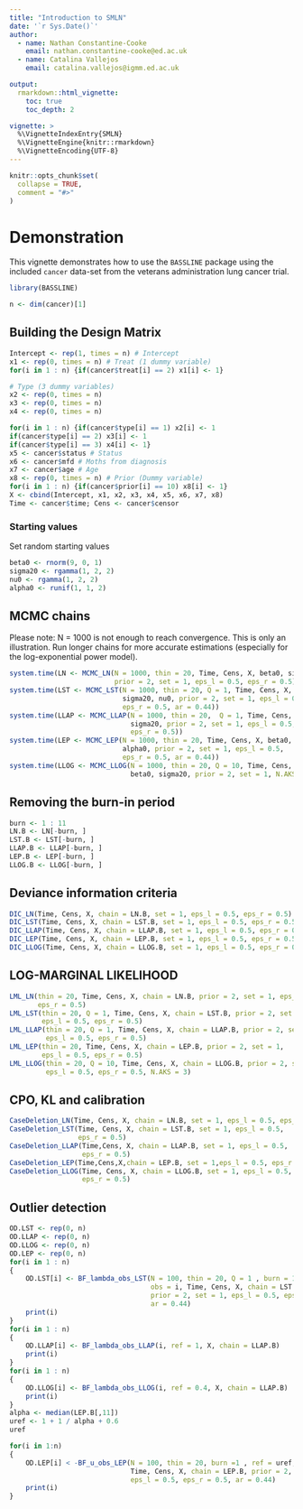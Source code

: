 ```yaml
---
title: "Introduction to SMLN"
date: '`r Sys.Date()`'
author:
  - name: Nathan Constantine-Cooke
    email: nathan.constantine-cooke@ed.ac.uk
  - name: Catalina Vallejos
    email: catalina.vallejos@igmm.ed.ac.uk

output:
  rmarkdown::html_vignette:
    toc: true
    toc_depth: 2

vignette: >
  %\VignetteIndexEntry{SMLN}
  %\VignetteEngine{knitr::rmarkdown}
  %\VignetteEncoding{UTF-8}
---
```


```r
knitr::opts_chunk$set(
  collapse = TRUE,
  comment = "#>"
)
```

# Demonstration 

This vignette demonstrates how to use the `BASSLINE` package using the included `cancer` data-set from the veterans administration lung cancer trial. 

```r
library(BASSLINE)
``` 

```r
n <- dim(cancer)[1]
```

## Building the Design Matrix

```r
Intercept <- rep(1, times = n) # Intercept
x1 <- rep(0, times = n) # Treat (1 dummy variable) 
for(i in 1 : n) {if(cancer$treat[i] == 2) x1[i] <- 1}

# Type (3 dummy variables)
x2 <- rep(0, times = n)
x3 <- rep(0, times = n)
x4 <- rep(0, times = n)

for(i in 1 : n) {if(cancer$type[i] == 1) x2[i] <- 1 
if(cancer$type[i] == 2) x3[i] <- 1
if(cancer$type[i] == 3) x4[i] <- 1}
x5 <- cancer$status # Status 
x6 <- cancer$mfd # Moths from diagnosis
x7 <- cancer$age # Age
x8 <- rep(0, times = n) # Prior (Dummy variable) 
for(i in 1 : n) {if(cancer$prior[i] == 10) x8[i] <- 1}
X <- cbind(Intercept, x1, x2, x3, x4, x5, x6, x7, x8)
Time <- cancer$time; Cens <- cancer$censor
```


### Starting values

Set random starting values

```r
beta0 <- rnorm(9, 0, 1)
sigma20 <- rgamma(1, 2, 2)
nu0 <- rgamma(1, 2, 2)
alpha0 <- runif(1, 1, 2)
```


## MCMC chains 

Please note: N = 1000 is not enough to reach convergence. This is only an illustration. Run longer chains for more accurate estimations (especially for the log-exponential power model).

```r
system.time(LN <- MCMC_LN(N = 1000, thin = 20, Time, Cens, X, beta0, sigma20, 
                          prior = 2, set = 1, eps_l = 0.5, eps_r = 0.5))
system.time(LST <- MCMC_LST(N = 1000, thin = 20, Q = 1, Time, Cens, X, beta0,
                            sigma20, nu0, prior = 2, set = 1, eps_l = 0.5,
                            eps_r = 0.5, ar = 0.44))
system.time(LLAP <- MCMC_LLAP(N = 1000, thin = 20,  Q = 1, Time, Cens, X, beta0,
                              sigma20, prior = 2, set = 1, eps_l = 0.5,
                              eps_r = 0.5))
system.time(LEP <- MCMC_LEP(N = 1000, thin = 20, Time, Cens, X, beta0, sigma20, 
                            alpha0, prior = 2, set = 1, eps_l = 0.5,
                            eps_r = 0.5, ar = 0.44))
system.time(LLOG <- MCMC_LLOG(N = 1000, thin = 20, Q = 10, Time, Cens, X,
                              beta0, sigma20, prior = 2, set = 1, N.AKS = 3))
```
## Removing the burn-in period
```r
burn <- 1 : 11
LN.B <- LN[-burn, ]
LST.B <- LST[-burn, ]
LLAP.B <- LLAP[-burn, ]
LEP.B <- LEP[-burn, ] 
LLOG.B <- LLOG[-burn, ]
```


## Deviance information criteria 
```r
DIC_LN(Time, Cens, X, chain = LN.B, set = 1, eps_l = 0.5, eps_r = 0.5)
DIC_LST(Time, Cens, X, chain = LST.B, set = 1, eps_l = 0.5, eps_r = 0.5)
DIC_LLAP(Time, Cens, X, chain = LLAP.B, set = 1, eps_l = 0.5, eps_r = 0.5)
DIC_LEP(Time, Cens, X, chain = LEP.B, set = 1, eps_l = 0.5, eps_r = 0.5)
DIC_LLOG(Time, Cens, X, chain = LLOG.B, set = 1, eps_l = 0.5, eps_r = 0.5)
```

## LOG-MARGINAL LIKELIHOOD
```r
LML_LN(thin = 20, Time, Cens, X, chain = LN.B, prior = 2, set = 1, eps_l = 0.5,
       eps_r = 0.5) 
LML_LST(thin = 20, Q = 1, Time, Cens, X, chain = LST.B, prior = 2, set = 1,
        eps_l = 0.5, eps_r = 0.5) 
LML_LLAP(thin = 20, Q = 1, Time, Cens, X, chain = LLAP.B, prior = 2, set = 1,
         eps_l = 0.5, eps_r = 0.5) 
LML_LEP(thin = 20, Time, Cens, X, chain = LEP.B, prior = 2, set = 1,
        eps_l = 0.5, eps_r = 0.5) 
LML_LLOG(thin = 20, Q = 10, Time, Cens, X, chain = LLOG.B, prior = 2, set = 1,
         eps_l = 0.5, eps_r = 0.5, N.AKS = 3) 
```


## CPO, KL and calibration 
```r
CaseDeletion_LN(Time, Cens, X, chain = LN.B, set = 1, eps_l = 0.5, eps_r = 0.5)
CaseDeletion_LST(Time, Cens, X, chain = LST.B, set = 1, eps_l = 0.5,
                 eps_r = 0.5)
CaseDeletion_LLAP(Time,Cens, X, chain = LLAP.B, set = 1, eps_l = 0.5,
                  eps_r = 0.5)
CaseDeletion_LEP(Time,Cens,X,chain = LEP.B, set = 1,eps_l = 0.5, eps_r = 0.5)
CaseDeletion_LLOG(Time, Cens, X, chain = LLOG.B, set = 1, eps_l = 0.5,
                  eps_r = 0.5)
```


## Outlier detection
```r
OD.LST <- rep(0, n)
OD.LLAP <- rep(0, n)
OD.LLOG <- rep(0, n) 
OD.LEP <- rep(0, n)
for(i in 1 : n)
{
	OD.LST[i] <- BF_lambda_obs_LST(N = 100, thin = 20, Q = 1 , burn = 1, ref = 1,
	                               obs = i, Time, Cens, X, chain = LST.B, 
	                               prior = 2, set = 1, eps_l = 0.5, eps_r = 0.5,
	                               ar = 0.44)
	print(i)
}
for(i in 1 : n)
{
	OD.LLAP[i] <- BF_lambda_obs_LLAP(i, ref = 1, X, chain = LLAP.B)
	print(i)
}
for(i in 1 : n)
{
	OD.LLOG[i] <- BF_lambda_obs_LLOG(i, ref = 0.4, X, chain = LLAP.B)
	print(i)
}
alpha <- median(LEP.B[,11])
uref <- 1 + 1 / alpha + 0.6
uref

for(i in 1:n)
{
	OD.LEP[i] < -BF_u_obs_LEP(N = 100, thin = 20, burn =1 , ref = uref, obs = i,
	                          Time, Cens, X, chain = LEP.B, prior = 2, set = 1,
	                          eps_l = 0.5, eps_r = 0.5, ar = 0.44)
	print(i)
}
```
